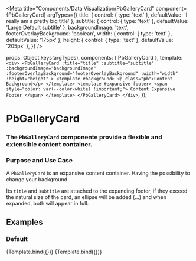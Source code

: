 
<Meta
  title="Components/Data Visualization/PbGalleryCard"
  component={PbGalleryCard}
  argTypes={{
      title: {
        control: {
          type: 'text'
        },
        defaultValue: 'I really am a pretty big title'
      },
      subtitle: {
        control: {
          type: 'text'
        },
        defaultValue: 'Large Default subtitle'
      },
      backgroundImage: 'text',
      footerOverlayBackground: 'boolean',
      width: {
        control: {
          type: 'text'
        },
        defaultValue: '175px'
      },
      height: {
        control: {
          type: 'text'
        },
        defaultValue: '205px'
      },
  }}
/>

  props: Object.keys(argTypes),
  components: { PbGalleryCard },
  template: `
    <div>
      <PbGalleryCard
        :title="title"
        :subtitle="subtitle"
        :backgroundImage="backgroundImage"
        :footerOverlayBackground="footerOverlayBackground"
        :width="width"
        :height="height"
      >
        <template #background>
          <p class="pb">Content Background</p>
        </template>
        <template #expansive-footer>
          <span style="color: var(--color-white) !important;">
            Content Expansive Footer
          </span>
        </template>
      </PbGalleryCard>
    </div>
  `,
});

# **PbGalleryCard**
### The `PbGalleryCard` componente provide a flexible and extensible content container.

### Purpose and Use Case

A `PbGalleryCard` is an expansive content container.
Having the possibility to change your background.

Its `title` and `subtitle` are attached to the expanding footer,
if they exceed the natural size of the card, an ellipse will be added (...)
and when expanded, both will appear in full.

## Examples

### Default

<Canvas>
  <Story name="Default">
    {Template.bind({})}
  </Story>
</Canvas>

<Canvas>
  <Story
    name="With Background Image"
    args={{
      backgroundImage: 'https://adapcon-pro-staging-microservice-file-public.s3.sa-east-1.amazonaws.com/stage-simplificamais/store/images/000087a0268f141f2a69fdbd4ce13a4b-1-20210504172244656_1000x1000.jpg',
      footerOverlayBackground: true,
    }}
  >
    {Template.bind({})}
  </Story>
</Canvas>
